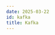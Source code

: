 ```yaml
---
date: 2025-03-22
id: kafka
title: Kafka
---
```


<DocCardContainer>

<DocCard
    title="📄️ Self-Hosted Kafka"
    description="Dashboarding for Self-Hosted Kafka"
    href="/docs/messaging-queues/kafka/kafka/"
/>

<DocCard
    title="📄️ Amazon MSK"
    description="Dashboarding for Amazon MSK"
    href="/docs/messaging-queues/kafka/msk/"
/>

<DocCard
    title="📄️ Strimzi"
    description="Dashboarding for Strimzi"
    href="/docs/messaging-queues/kafka/strimzi/"
/>

<DocCard
    title="📄️ Confluent Kafka"
    description="Dashboarding for Conlfuent Kafka"
    href="/docs/messaging-queues/kafka/confluent-kafka/"
/>

</DocCardContainer>
